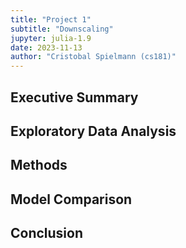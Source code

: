 ```yaml
---
title: "Project 1"
subtitle: "Downscaling"
jupyter: julia-1.9
date: 2023-11-13
author: "Cristobal Spielmann (cs181)"
---
```


## Executive Summary

## Exploratory Data Analysis

## Methods

## Model Comparison

## Conclusion